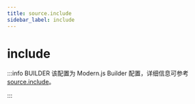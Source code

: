 ```yaml
---
title: source.include
sidebar_label: include
---
```

# include

:::info BUILDER
该配置为 Modern.js Builder 配置，详细信息可参考 [source.include](https://modernjs.dev/builder/api/config-source.html#source-include)。

:::


<Main />
